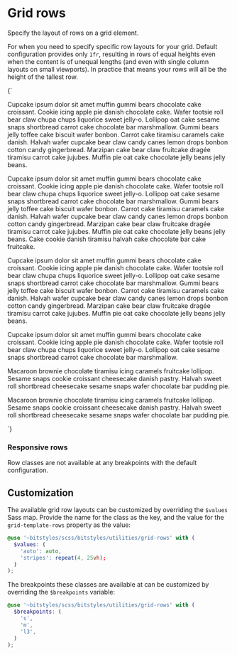 
<Meta title="Utilities/grid-rows" />

# Grid rows

Specify the layout of rows on a grid element.

For when you need to specify specific row layouts for your grid. Default configuration provides only `1fr`, resulting in rows of equal heights even when the content is of unequal lengths (and even with single column layouts on small viewports). In practice that means your rows will all be the height of the tallest row.

<Canvas isColumn>
  <Story name="u-grid-rows-max-content">
    {`
      <div class="u-grid u-grid-cols-2@m u-grid-rows-1fr u-gap-l">
        <p class="u-bg-grayscale-dark-1a-card">Cupcake ipsum dolor sit amet muffin gummi bears chocolate cake croissant. Cookie icing apple pie danish chocolate cake. Wafer tootsie roll bear claw chupa chups liquorice sweet jelly-o. Lollipop oat cake sesame snaps shortbread carrot cake chocolate bar marshmallow. Gummi bears jelly toffee cake biscuit wafer bonbon. Carrot cake tiramisu caramels cake danish. Halvah wafer cupcake bear claw candy canes lemon drops bonbon cotton candy gingerbread. Marzipan cake bear claw fruitcake dragée tiramisu carrot cake jujubes. Muffin pie oat cake chocolate jelly beans jelly beans.</p>
        <p class="u-bg-grayscale-dark-1a-card">Cupcake ipsum dolor sit amet muffin gummi bears chocolate cake croissant. Cookie icing apple pie danish chocolate cake. Wafer tootsie roll bear claw chupa chups liquorice sweet jelly-o. Lollipop oat cake sesame snaps shortbread carrot cake chocolate bar marshmallow. Gummi bears jelly toffee cake biscuit wafer bonbon. Carrot cake tiramisu caramels cake danish. Halvah wafer cupcake bear claw candy canes lemon drops bonbon cotton candy gingerbread. Marzipan cake bear claw fruitcake dragée tiramisu carrot cake jujubes. Muffin pie oat cake chocolate jelly beans jelly beans. Cake cookie danish tiramisu halvah cake chocolate bar cake fruitcake.</p>
        <p class="u-bg-grayscale-dark-1a-card">Cupcake ipsum dolor sit amet muffin gummi bears chocolate cake croissant. Cookie icing apple pie danish chocolate cake. Wafer tootsie roll bear claw chupa chups liquorice sweet jelly-o. Lollipop oat cake sesame snaps shortbread carrot cake chocolate bar marshmallow. Gummi bears jelly toffee cake biscuit wafer bonbon. Carrot cake tiramisu caramels cake danish. Halvah wafer cupcake bear claw candy canes lemon drops bonbon cotton candy gingerbread. Marzipan cake bear claw fruitcake dragée tiramisu carrot cake jujubes. Muffin pie oat cake chocolate jelly beans jelly beans.</p>
        <p class="u-bg-grayscale-dark-1a-card">Cupcake ipsum dolor sit amet muffin gummi bears chocolate cake croissant. Cookie icing apple pie danish chocolate cake. Wafer tootsie roll bear claw chupa chups liquorice sweet jelly-o. Lollipop oat cake sesame snaps shortbread carrot cake chocolate bar marshmallow.</p>
        <p class="u-bg-grayscale-dark-1a-card">Macaroon brownie chocolate tiramisu icing caramels fruitcake lollipop. Sesame snaps cookie croissant cheesecake danish pastry. Halvah sweet roll shortbread cheesecake sesame snaps wafer chocolate bar pudding pie.</p>
        <p class="u-bg-grayscale-dark-1a-card">Macaroon brownie chocolate tiramisu icing caramels fruitcake lollipop. Sesame snaps cookie croissant cheesecake danish pastry. Halvah sweet roll shortbread cheesecake sesame snaps wafer chocolate bar pudding pie.</p>
      </div>
    `}
  </Story>
</Canvas>

### Responsive rows

Row classes are not available at any breakpoints with the default configuration.

## Customization

The available grid row layouts can be customized by overriding the `$values` Sass map. Provide the name for the class as the key, and the value for the `grid-template-rows` property as the value:

```scss
@use '~bitstyles/scss/bitstyles/utilities/grid-rows' with (
  $values: (
    'auto': auto,
    'stripes': repeat(4, 25vh);
  )
);
```

The breakpoints these classes are available at can be customized by overriding the `$breakpoints` variable:

```scss
@use '~bitstyles/scss/bitstyles/utilities/grid-rows' with (
  $breakpoints: (
    's',
    'm',
    'l3',
  )
);
```
